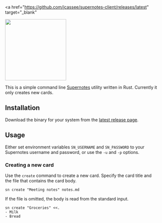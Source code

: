 <a
  href="https://github.com/jcassee/supernotes-client/releases/latest"
  target="_blank"
>
  <img
    height="200"
    noZoom
    src="https://img.shields.io/github/v/release/jcassee/supernotes-client?sort=semver"
  />
</a>

This is a simple command line [Supernotes](https://supernotes.app/) utility
written in Rust. Currently it only creates new cards.

## Installation

Download the binary for your system from the
[latest release page](https://github.com/jcassee/supernotes-client/releases).

## Usage

Either set environment variables `SN_USERNAME` and `SN_PASSWORD` to your
Supernotes username and password, or use the `-u` and `-p` options.

### Creating a new card

Use the `create` command to create a new card. Specify the card title and the
file that contains the card body.

```
sn create "Meeting notes" notes.md
```

If the file is omitted, the body is read from the standard input.

```
sn create "Groceries" <<.
- Milk
- Bread
```
